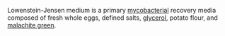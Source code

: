 Lowenstein-Jensen medium is a primary [[mycobacterial]] recovery media composed of fresh whole eggs, defined salts, [[glycerol]], potato flour, and [[malachite green]].